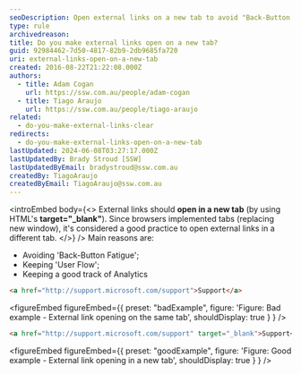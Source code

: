 ```yaml
---
seoDescription: Open external links on a new tab to avoid "Back-Button Fatigue", maintain user flow and track analytics effectively.
type: rule
archivedreason:
title: Do you make external links open on a new tab?
guid: 92984462-7d50-4817-82b9-2db9685fa720
uri: external-links-open-on-a-new-tab
created: 2016-08-22T21:22:08.000Z
authors:
  - title: Adam Cogan
    url: https://ssw.com.au/people/adam-cogan
  - title: Tiago Araujo
    url: https://ssw.com.au/people/tiago-araujo
related:
  - do-you-make-external-links-clear
redirects:
  - do-you-make-external-links-open-on-a-new-tab
lastUpdated: 2024-06-08T03:27:17.000Z
lastUpdatedBy: Brady Stroud [SSW]
lastUpdatedByEmail: bradystroud@ssw.com.au
createdBy: TiagoAraujo
createdByEmail: TiagoAraujo@ssw.com.au
---
```


<introEmbed
  body={<>
External links should **open in a new tab** (by using HTML's **target="\_blank"**). Since browsers implemented tabs (replacing new window), it's considered a good practice to open external links in a different tab.
  </>}
/>
Main reasons are:

- Avoiding 'Back-Button Fatigue';
- Keeping 'User Flow';
- Keeping a good track of Analytics

```html
<a href="http://support.microsoft.com/support">Support</a>
```

<figureEmbed figureEmbed={{
  preset: "badExample",
  figure: 'Figure: Bad example - External link opening on the same tab',
  shouldDisplay: true
} } />


```html
<a href="http://support.microsoft.com/support" target="_blank">Support</a>
```

<figureEmbed figureEmbed={{
  preset: "goodExample",
  figure: 'Figure: Good example - External link opening in a new tab',
  shouldDisplay: true
} } />
